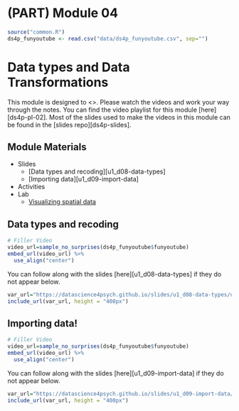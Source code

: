 # (PART) Module 04 {-}


```r
source("common.R")
ds4p_funyoutube <- read.csv("data/ds4p_funyoutube.csv", sep="")

```

# Data types and Data Transformations

This module is designed to <>. Please watch the videos and work your way through the notes. You can find the video playlist for this module [here][ds4p-pl-02]. Most of the slides used to make the videos in this module can be found in the [slides repo][ds4p-slides].


## Module Materials

* Slides
  * [Data types and recoding][u1_d08-data-types]
  * [Importing data][u1_d09-import-data]

* Activities
<!-- 
  * [Star Wars!](https://github.com/DataScience4Psych/ae-03-starwars-dataviz)
-->  
* Lab
	* [Visualizing spatial data](#lab04)

## Data types and recoding

```r
# Filler Video
video_url=sample_no_surprises(ds4p_funyoutube$funyoutube)
embed_url(video_url) %>%
  use_align("center")
```

You can follow along with the slides [here][u1_d08-data-types] if they do not appear below.

```r
var_url="https://datascience4psych.github.io/slides/u1_d08-data-types/u1_d08-data-types.html"
include_url(var_url, height = "400px")
```


## Importing data!

```r
# Filler Video
video_url=sample_no_surprises(ds4p_funyoutube$funyoutube)
embed_url(video_url) %>%
  use_align("center")
```

You can follow along with the slides [here][u1_d09-import-data] if they do not appear below.

```r
var_url="https://datascience4psych.github.io/slides/u1_d09-import-data/u1_d09-import-data.html"
include_url(var_url, height = "400px")
```


<!-- 

## Activity 03: Star Wars!

```r
var_url="https://datascience4psych.github.io/slides/u1_d04-data-viz-2/u1_d04-data-viz-2.html#19"
include_url(var_url, height = "400px")
```

You can find the materials for the Star Wars activity [here](https://github.com/DataScience4Psych/ae-03-starwars-dataviz). The compiled version should look something like the following...

```r
var_url="https://datascience4psych.github.io/ae-03-starwars-dataviz/starwars.html"
include_url(var_url, height = "400px")
```
-->
